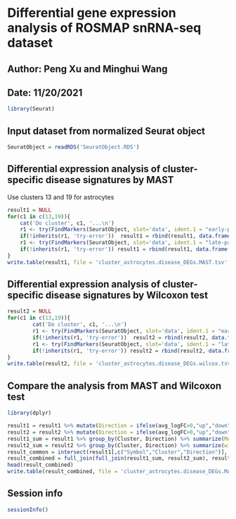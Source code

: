 # Differential gene expression analysis of ROSMAP snRNA-seq dataset
## Author: Peng Xu and Minghui Wang
## Date: 11/20/2021

```r
library(Seurat)
```

## Input dataset from normalized Seurat object
```r
SeuratObject = readRDS('SeuratObject.RDS')
```

## Differential expression analysis of cluster-specific disease signatures by MAST
Use clusters 13 and 19 for astrocytes
```r
result1 = NULL
for(c1 in c(13,19)){
	cat('Do cluster', c1, '...\n')
	r1 <- try(FindMarkers(SeuratObject, slot='data', ident.1 = "early-pathology", ident.2 = 'no-pathology', group.by = 'pathology.group', test.use = "MAST", subset.ident = c1, logfc.threshold = 0), silent = TRUE)
	if(!inherits(r1, 'try-error'))  result1 = rbind(result1, data.frame(Symbol = rownames(r1), Cluster = c1, Contrast = 'early-vs-nopathology', r1, stringsAsFactors =  FALSE))
	r1 <- try(FindMarkers(SeuratObject, slot='data', ident.1 = "late-pathology", ident.2 = 'no-pathology', group.by = 'pathology.group', test.use = "MAST", subset.ident = c1, logfc.threshold = 0), silent = TRUE)
	if(!inherits(r1, 'try-error')) result1 = rbind(result1, data.frame(Symbol = rownames(r1), Cluster = c1, Contrast = 'late-vs-nopathology', r1, stringsAsFactors =  FALSE))
}
write.table(result1, file = 'cluster_astrocytes.disease_DEGs.MAST.tsv', row.names = FALSE, quote = FALSE, col.names = TRUE, sep = '\t')
```

## Differential expression analysis of cluster-specific disease signatures by Wilcoxon test
```r
result2 = NULL
for(c1 in c(13,19)){
        cat('Do cluster', c1, '...\n')
        r1 <- try(FindMarkers(SeuratObject, slot='data', ident.1 = "early-pathology", ident.2 = 'no-pathology', group.by = 'pathology.group', test.use = "wilcox", subset.ident = c1, logfc.threshold = 0), silent = TRUE)
        if(!inherits(r1, 'try-error'))  result2 = rbind(result2, data.frame(Symbol = rownames(r1), Cluster = c1, Contrast = 'early-vs-nopathology', r1, stringsAsFactors =  FALSE))
        r1 <- try(FindMarkers(SeuratObject, slot='data', ident.1 = "late-pathology", ident.2 = 'no-pathology', group.by = 'pathology.group', test.use = "wilcox", subset.ident = c1, logfc.threshold = 0), silent = TRUE)
        if(!inherits(r1, 'try-error')) result2 = rbind(result2, data.frame(Symbol = rownames(r1), Cluster = c1, Contrast = 'late-vs-nopathology', r1, stringsAsFactors =  FALSE))
}
write.table(result2, file = 'cluster_astrocytes.disease_DEGs.wilcox.tsv', row.names = FALSE, quote = FALSE, col.names = TRUE, sep = '\t')
```

## Compare the analysis from MAST and Wilcoxon test
```r
library(dplyr)
```

```r
result1 = result1 %>% mutate(Direction = ifelse(avg_logFC>0,"up","down"))
result2 = result2 %>% mutate(Direction = ifelse(avg_logFC>0,"up","down"))
result1_sum = result1 %>% group_by(Cluster, Direction) %>% summarize(MAST = n())
result2_sum = result2 %>% group_by(Cluster, Direction) %>% summarize(wilcox = n())
result_common = intersect(result1[,c("Symbol","Cluster","Direction")], result2[,c("Symbol","Cluster","Direction")]) %>% group_by(Cluster, Direction) %>% summarize(common = n())
result_combined = full_join(full_join(result1_sum, result2_sum), result_common)
head(result_combined) 
write.table(result_combined, file = 'cluster_astrocytes.disease_DEGs.MAST_wilcox_compare.tsv', row.names = FALSE, quote = FALSE, col.names = TRUE, sep = '\t')

```
## Session info
```r
sessionInfo()
```

